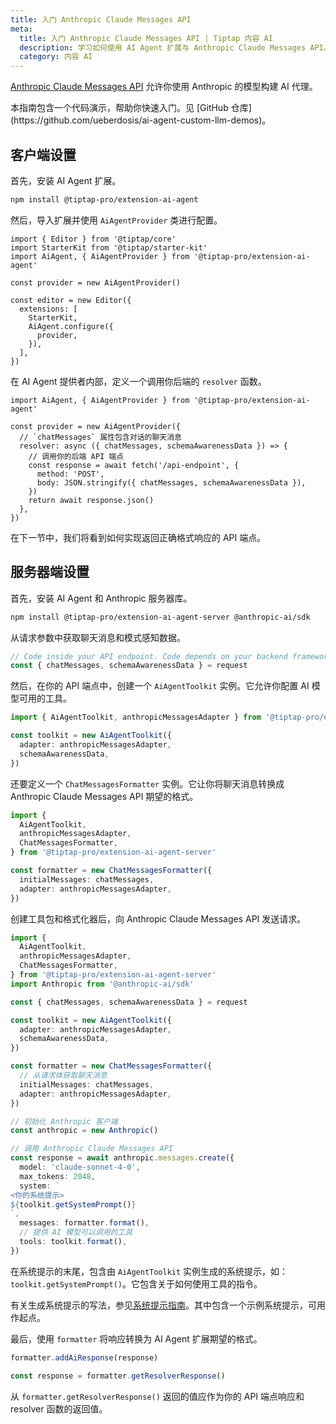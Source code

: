 ```yaml
---
title: 入门 Anthropic Claude Messages API
meta:
  title: 入门 Anthropic Claude Messages API | Tiptap 内容 AI
  description: 学习如何使用 AI Agent 扩展与 Anthropic Claude Messages API。
  category: 内容 AI
---
```



[Anthropic Claude Messages API](https://docs.anthropic.com/) 允许你使用 Anthropic 的模型构建 AI 代理。

<Callout title="代码演示可用" variant="info">
  本指南包含一个代码演示，帮助你快速入门。见 [GitHub
  仓库](https://github.com/ueberdosis/ai-agent-custom-llm-demos)。
</Callout>

## 客户端设置

首先，安装 AI Agent 扩展。

```bash
npm install @tiptap-pro/extension-ai-agent
```

然后，导入扩展并使用 `AiAgentProvider` 类进行配置。

```tsx
import { Editor } from '@tiptap/core'
import StarterKit from '@tiptap/starter-kit'
import AiAgent, { AiAgentProvider } from '@tiptap-pro/extension-ai-agent'

const provider = new AiAgentProvider()

const editor = new Editor({
  extensions: [
    StarterKit,
    AiAgent.configure({
      provider,
    }),
  ],
})
```

在 AI Agent 提供者内部，定义一个调用你后端的 `resolver` 函数。

```tsx
import AiAgent, { AiAgentProvider } from '@tiptap-pro/extension-ai-agent'

const provider = new AiAgentProvider({
  // `chatMessages` 属性包含对话的聊天消息
  resolver: async ({ chatMessages, schemaAwarenessData }) => {
    // 调用你的后端 API 端点
    const response = await fetch('/api-endpoint', {
      method: 'POST',
      body: JSON.stringify({ chatMessages, schemaAwarenessData }),
    })
    return await response.json()
  },
})
```

在下一节中，我们将看到如何实现返回正确格式响应的 API 端点。

## 服务器端设置

首先，安装 AI Agent 和 Anthropic 服务器库。

```bash
npm install @tiptap-pro/extension-ai-agent-server @anthropic-ai/sdk
```

从请求参数中获取聊天消息和模式感知数据。

```ts
// Code inside your API endpoint. Code depends on your backend framework
const { chatMessages, schemaAwarenessData } = request
```

然后，在你的 API 端点中，创建一个 `AiAgentToolkit` 实例。它允许你配置 AI 模型可用的工具。

```ts
import { AiAgentToolkit, anthropicMessagesAdapter } from '@tiptap-pro/extension-ai-agent-server'

const toolkit = new AiAgentToolkit({
  adapter: anthropicMessagesAdapter,
  schemaAwarenessData,
})
```

还要定义一个 `ChatMessagesFormatter` 实例。它让你将聊天消息转换成 Anthropic Claude Messages API 期望的格式。

```ts
import {
  AiAgentToolkit,
  anthropicMessagesAdapter,
  ChatMessagesFormatter,
} from '@tiptap-pro/extension-ai-agent-server'

const formatter = new ChatMessagesFormatter({
  initialMessages: chatMessages,
  adapter: anthropicMessagesAdapter,
})
```

创建工具包和格式化器后，向 Anthropic Claude Messages API 发送请求。

```ts
import {
  AiAgentToolkit,
  anthropicMessagesAdapter,
  ChatMessagesFormatter,
} from '@tiptap-pro/extension-ai-agent-server'
import Anthropic from '@anthropic-ai/sdk'

const { chatMessages, schemaAwarenessData } = request

const toolkit = new AiAgentToolkit({
  adapter: anthropicMessagesAdapter,
  schemaAwarenessData,
})

const formatter = new ChatMessagesFormatter({
  // 从请求体获取聊天消息
  initialMessages: chatMessages,
  adapter: anthropicMessagesAdapter,
})

// 初始化 Anthropic 客户端
const anthropic = new Anthropic()

// 调用 Anthropic Claude Messages API
const response = await anthropic.messages.create({
  model: 'claude-sonnet-4-0',
  max_tokens: 2048,
  system: `
<你的系统提示>
${toolkit.getSystemPrompt()}
`,
  messages: formatter.format(),
  // 提供 AI 模型可以调用的工具
  tools: toolkit.format(),
})
```

在系统提示的末尾，包含由 `AiAgentToolkit` 实例生成的系统提示，如：`toolkit.getSystemPrompt()`。它包含关于如何使用工具的指令。

有关生成系统提示的写法，参见[系统提示指南](/content-ai/capabilities/agent/configure/system-prompt)。其中包含一个示例系统提示，可用作起点。

最后，使用 `formatter` 将响应转换为 AI Agent 扩展期望的格式。

```ts
formatter.addAiResponse(response)

const response = formatter.getResolverResponse()
```

从 `formatter.getResolverResponse()` 返回的值应作为你的 API 端点响应和 resolver 函数的返回值。